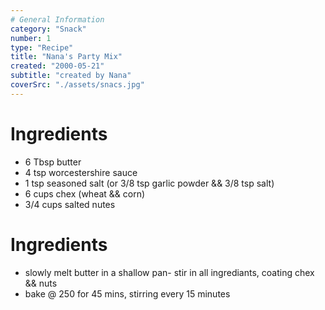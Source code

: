 ```yaml
---
# General Information
category: "Snack"
number: 1
type: "Recipe"
title: "Nana's Party Mix"
created: "2000-05-21"
subtitle: "created by Nana"
coverSrc: "./assets/snacs.jpg"
---
```


# Ingredients

- 6 Tbsp butter
- 4 tsp worcestershire sauce
- 1 tsp seasoned salt (or 3/8 tsp garlic powder && 3/8 tsp salt)
- 6 cups chex (wheat && corn)
- 3/4 cups salted nutes

# Ingredients

- slowly melt butter in a shallow pan- stir in all ingrediants, coating chex && nuts
- bake @ 250 for 45 mins, stirring every 15 minutes
